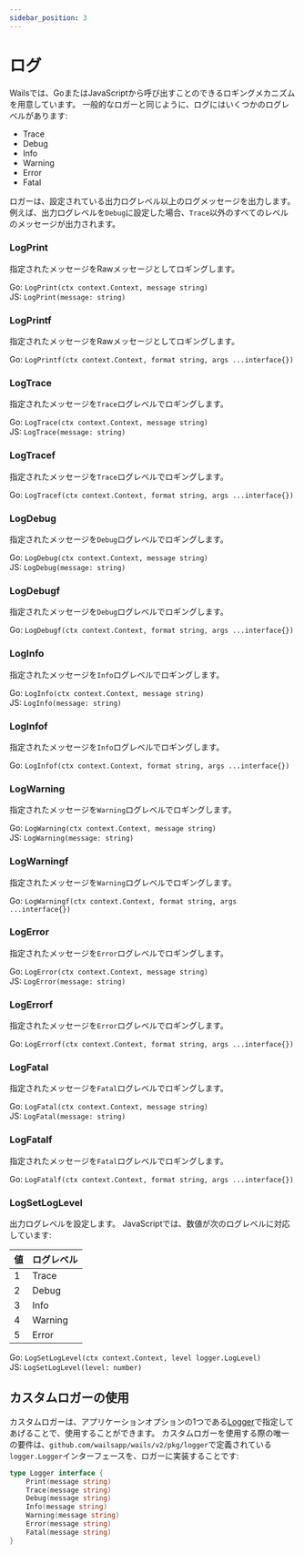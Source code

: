 ```yaml
---
sidebar_position: 3
---
```


# ログ

Wailsでは、GoまたはJavaScriptから呼び出すことのできるロギングメカニズムを用意しています。 一般的なロガーと同じように、ログにはいくつかのログレベルがあります:

- Trace
- Debug
- Info
- Warning
- Error
- Fatal

ロガーは、設定されている出力ログレベル以上のログメッセージを出力します。 例えば、出力ログレベルを`Debug`に設定した場合、`Trace`以外のすべてのレベルのメッセージが出力されます。

### LogPrint

指定されたメッセージをRawメッセージとしてロギングします。

Go: `LogPrint(ctx context.Context, message string)`<br/> JS: `LogPrint(message: string)`

### LogPrintf

指定されたメッセージをRawメッセージとしてロギングします。

Go: `LogPrintf(ctx context.Context, format string, args ...interface{})`<br/>

### LogTrace

指定されたメッセージを`Trace`ログレベルでロギングします。

Go: `LogTrace(ctx context.Context, message string)`<br/> JS: `LogTrace(message: string)`

### LogTracef

指定されたメッセージを`Trace`ログレベルでロギングします。

Go: `LogTracef(ctx context.Context, format string, args ...interface{})`<br/>

### LogDebug

指定されたメッセージを`Debug`ログレベルでロギングします。

Go: `LogDebug(ctx context.Context, message string)`<br/> JS: `LogDebug(message: string)`

### LogDebugf

指定されたメッセージを`Debug`ログレベルでロギングします。

Go: `LogDebugf(ctx context.Context, format string, args ...interface{})`<br/>

### LogInfo

指定されたメッセージを`Info`ログレベルでロギングします。

Go: `LogInfo(ctx context.Context, message string)`<br/> JS: `LogInfo(message: string)`

### LogInfof

指定されたメッセージを`Info`ログレベルでロギングします。

Go: `LogInfof(ctx context.Context, format string, args ...interface{})`<br/>

### LogWarning

指定されたメッセージを`Warning`ログレベルでロギングします。

Go: `LogWarning(ctx context.Context, message string)`<br/> JS: `LogWarning(message: string)`

### LogWarningf

指定されたメッセージを`Warning`ログレベルでロギングします。

Go: `LogWarningf(ctx context.Context, format string, args ...interface{})`<br/>

### LogError

指定されたメッセージを`Error`ログレベルでロギングします。

Go: `LogError(ctx context.Context, message string)`<br/> JS: `LogError(message: string)`

### LogErrorf

指定されたメッセージを`Error`ログレベルでロギングします。

Go: `LogErrorf(ctx context.Context, format string, args ...interface{})`<br/>

### LogFatal

指定されたメッセージを`Fatal`ログレベルでロギングします。

Go: `LogFatal(ctx context.Context, message string)`<br/> JS: `LogFatal(message: string)`

### LogFatalf

指定されたメッセージを`Fatal`ログレベルでロギングします。

Go: `LogFatalf(ctx context.Context, format string, args ...interface{})`<br/>

### LogSetLogLevel

出力ログレベルを設定します。 JavaScriptでは、数値が次のログレベルに対応しています:

| 値 | ログレベル   |
| - | ------- |
| 1 | Trace   |
| 2 | Debug   |
| 3 | Info    |
| 4 | Warning |
| 5 | Error   |

Go: `LogSetLogLevel(ctx context.Context, level logger.LogLevel)`<br/> JS: `LogSetLogLevel(level: number)`

## カスタムロガーの使用

カスタムロガーは、アプリケーションオプションの1つである[Logger](../options.mdx#logger)で指定してあげることで、使用することができます。 カスタムロガーを使用する際の唯一の要件は、`github.com/wailsapp/wails/v2/pkg/logger`で定義されている`logger.Logger`インターフェースを、ロガーに実装することです:

```go title="logger.go"
type Logger interface {
    Print(message string)
    Trace(message string)
    Debug(message string)
    Info(message string)
    Warning(message string)
    Error(message string)
    Fatal(message string)
}
```

